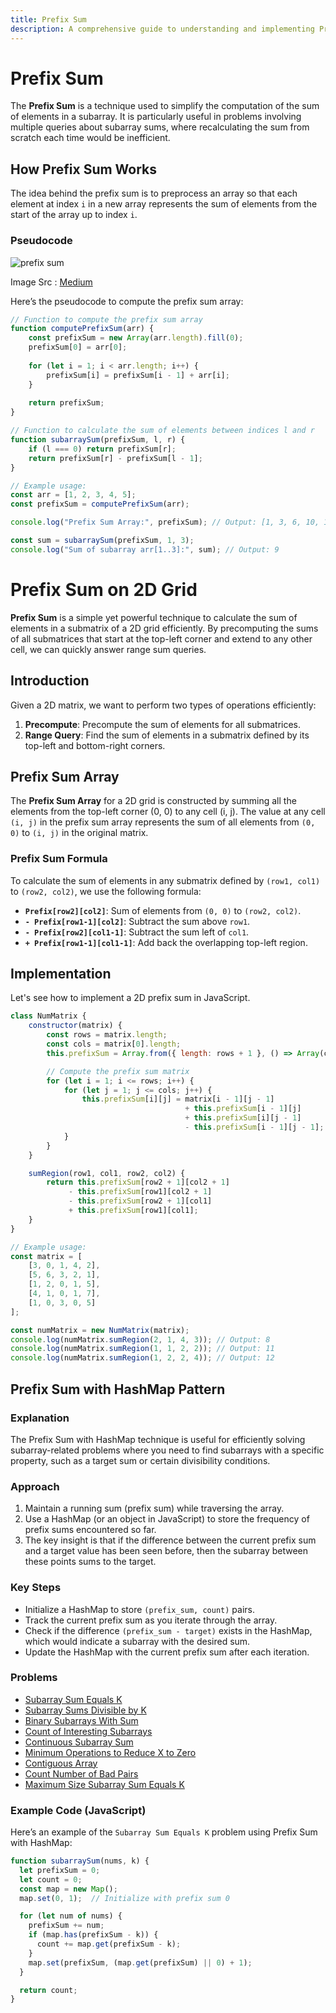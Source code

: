 ```yaml
---
title: Prefix Sum
description: A comprehensive guide to understanding and implementing Prefix Sum.
---
```



# Prefix Sum

The **Prefix Sum** is a technique used to simplify the computation of the sum of elements in a subarray. It is particularly useful in problems involving multiple queries about subarray sums, where recalculating the sum from scratch each time would be inefficient.

## How Prefix Sum Works

The idea behind the prefix sum is to preprocess an array so that each element at index `i` in a new array represents the sum of elements from the start of the array up to index `i`.

### Pseudocode

<img src="https://miro.medium.com/v2/resize:fit:1328/0*HsqZxKUdKNu70Hm0.png" alt="prefix sum" loading="lazy" />

Image Src : [Medium](https://medium.com/@maityamit/prefix-sum-summary-with-practice-questions-sheet-1d-2d-on-leetcode-83c8deb4f713)
 
Here’s the pseudocode to compute the prefix sum array:


```Javascript
// Function to compute the prefix sum array
function computePrefixSum(arr) {
    const prefixSum = new Array(arr.length).fill(0);
    prefixSum[0] = arr[0];
    
    for (let i = 1; i < arr.length; i++) {
        prefixSum[i] = prefixSum[i - 1] + arr[i];
    }
    
    return prefixSum;
}

// Function to calculate the sum of elements between indices l and r
function subarraySum(prefixSum, l, r) {
    if (l === 0) return prefixSum[r];
    return prefixSum[r] - prefixSum[l - 1];
}

// Example usage:
const arr = [1, 2, 3, 4, 5];
const prefixSum = computePrefixSum(arr);

console.log("Prefix Sum Array:", prefixSum); // Output: [1, 3, 6, 10, 15]

const sum = subarraySum(prefixSum, 1, 3);
console.log("Sum of subarray arr[1..3]:", sum); // Output: 9
```
# Prefix Sum on 2D Grid

**Prefix Sum** is a simple yet powerful technique to calculate the sum of elements in a submatrix of a 2D grid efficiently. By precomputing the sums of all submatrices that start at the top-left corner and extend to any other cell, we can quickly answer range sum queries.

## Introduction

Given a 2D matrix, we want to perform two types of operations efficiently:

1. **Precompute**: Precompute the sum of elements for all submatrices.
2. **Range Query**: Find the sum of elements in a submatrix defined by its top-left and bottom-right corners.

## Prefix Sum Array

The **Prefix Sum Array** for a 2D grid is constructed by summing all the elements from the top-left corner (0, 0) to any cell (i, j). The value at any cell `(i, j)` in the prefix sum array represents the sum of all elements from `(0, 0)` to `(i, j)` in the original matrix.

### Prefix Sum Formula

To calculate the sum of elements in any submatrix defined by `(row1, col1)` to `(row2, col2)`, we use the following formula:

- **`Prefix[row2][col2]`**: Sum of elements from `(0, 0)` to `(row2, col2)`.
- **`- Prefix[row1-1][col2]`**: Subtract the sum above `row1`.
- **`- Prefix[row2][col1-1]`**: Subtract the sum left of `col1`.
- **`+ Prefix[row1-1][col1-1]`**: Add back the overlapping top-left region.

## Implementation

Let's see how to implement a 2D prefix sum in JavaScript.

```Javascript
class NumMatrix {
    constructor(matrix) {
        const rows = matrix.length;
        const cols = matrix[0].length;
        this.prefixSum = Array.from({ length: rows + 1 }, () => Array(cols + 1).fill(0));

        // Compute the prefix sum matrix
        for (let i = 1; i <= rows; i++) {
            for (let j = 1; j <= cols; j++) {
                this.prefixSum[i][j] = matrix[i - 1][j - 1] 
                                       + this.prefixSum[i - 1][j]
                                       + this.prefixSum[i][j - 1]
                                       - this.prefixSum[i - 1][j - 1];
            }
        }
    }

    sumRegion(row1, col1, row2, col2) {
        return this.prefixSum[row2 + 1][col2 + 1]
             - this.prefixSum[row1][col2 + 1]
             - this.prefixSum[row2 + 1][col1]
             + this.prefixSum[row1][col1];
    }
}

// Example usage:
const matrix = [
    [3, 0, 1, 4, 2],
    [5, 6, 3, 2, 1],
    [1, 2, 0, 1, 5],
    [4, 1, 0, 1, 7],
    [1, 0, 3, 0, 5]
];

const numMatrix = new NumMatrix(matrix);
console.log(numMatrix.sumRegion(2, 1, 4, 3)); // Output: 8
console.log(numMatrix.sumRegion(1, 1, 2, 2)); // Output: 11
console.log(numMatrix.sumRegion(1, 2, 2, 4)); // Output: 12
```

## Prefix Sum with HashMap Pattern

### Explanation
The Prefix Sum with HashMap technique is useful for efficiently solving subarray-related problems where you need to find subarrays with a specific property, such as a target sum or certain divisibility conditions.

### Approach
1. Maintain a running sum (prefix sum) while traversing the array.
2. Use a HashMap (or an object in JavaScript) to store the frequency of prefix sums encountered so far.
3. The key insight is that if the difference between the current prefix sum and a target value has been seen before, then the subarray between these points sums to the target.

### Key Steps
- Initialize a HashMap to store `(prefix_sum, count)` pairs.
- Track the current prefix sum as you iterate through the array.
- Check if the difference `(prefix_sum - target)` exists in the HashMap, which would indicate a subarray with the desired sum.
- Update the HashMap with the current prefix sum after each iteration.

### Problems

- [Subarray Sum Equals K](https://leetcode.com/problems/subarray-sum-equals-k)
- [Subarray Sums Divisible by K](https://leetcode.com/problems/subarray-sums-divisible-by-k/description/)
- [Binary Subarrays With Sum](https://leetcode.com/problems/binary-subarrays-with-sum/)
- [Count of Interesting Subarrays](https://leetcode.com/problems/count-of-interesting-subarrays/description/)
- [Continuous Subarray Sum](https://leetcode.com/problems/continuous-subarray-sum/)
- [Minimum Operations to Reduce X to Zero](https://leetcode.com/problems/minimum-operations-to-reduce-x-to-zero/)
- [Contiguous Array](https://leetcode.com/problems/contiguous-array/)
- [Count Number of Bad Pairs](https://leetcode.com/problems/count-number-of-bad-pairs)
- [Maximum Size Subarray Sum Equals K](https://leetcode.com/problems/maximum-size-subarray-sum-equals-k)


### Example Code (JavaScript)
Here’s an example of the `Subarray Sum Equals K` problem using Prefix Sum with HashMap:

```Javascript
function subarraySum(nums, k) {
  let prefixSum = 0;
  let count = 0;
  const map = new Map();
  map.set(0, 1);  // Initialize with prefix sum 0

  for (let num of nums) {
    prefixSum += num;
    if (map.has(prefixSum - k)) {
      count += map.get(prefixSum - k);
    }
    map.set(prefixSum, (map.get(prefixSum) || 0) + 1);
  }

  return count;
}
```